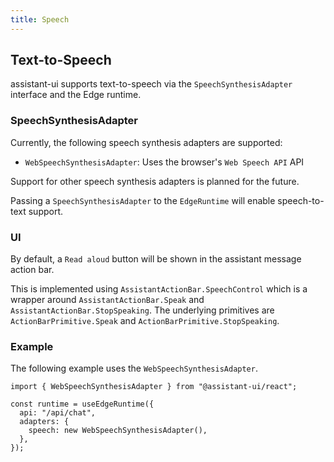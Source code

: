 ```yaml
---
title: Speech
---
```


## Text-to-Speech

assistant-ui supports text-to-speech via the `SpeechSynthesisAdapter` interface and the Edge runtime.

### SpeechSynthesisAdapter

Currently, the following speech synthesis adapters are supported:

- `WebSpeechSynthesisAdapter`: Uses the browser's `Web Speech API` API

Support for other speech synthesis adapters is planned for the future.

Passing a `SpeechSynthesisAdapter` to the `EdgeRuntime` will enable speech-to-text support.

### UI

By default, a `Read aloud` button will be shown in the assistant message action bar.

This is implemented using `AssistantActionBar.SpeechControl` which is a wrapper around `AssistantActionBar.Speak` and `AssistantActionBar.StopSpeaking`.
The underlying primitives are `ActionBarPrimitive.Speak` and `ActionBarPrimitive.StopSpeaking`.

### Example

The following example uses the `WebSpeechSynthesisAdapter`.

```tsx
import { WebSpeechSynthesisAdapter } from "@assistant-ui/react";

const runtime = useEdgeRuntime({
  api: "/api/chat",
  adapters: {
    speech: new WebSpeechSynthesisAdapter(),
  },
});
```
